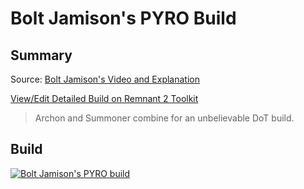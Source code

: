 
# Bolt Jamison's PYRO Build

## Summary

Source: [Bolt Jamison's Video and Explanation](https://www.youtube.com/watch?v=qL99qByOH80&t=377s)

[View/Edit Detailed Build on Remnant 2 Toolkit](https://www.remnant2toolkit.com/builder?name=Bolt+Jamison%27s+PYRO+Build&archtype=og1fvq%2Cog0bwx&skill=9w7c5j%2Co7pvqx&amulet=8jy9hv&helm=ce8izt&torso=dd5s6k&legs=zk58sf&gloves=ms9geh&relic=thgp2z&weapon=rbpz53%2C5o3cq4%2Ctldnuq&ring=gv12gw%2Cb76cdv%2C9ng83z%2Ckx65km&trait=m6i4dl%3B10%2Cysp1wu%3B10%2Cvn3gsg%3B10%2Cosj7se%3B10%2C3ochlm%3B10%2Cpbak5a%3B10%2Co6mx2t%3B10%2Cp4b2v6%3B10%2Cqcvmt0%3B10%2Cykxzf1%3B10%2Cwgzz0q%3B5%2C7z3ejv%3B5&relicfragment=zkr2us%2Cerp2mp%2Cs8pkj3&mod=9vzb9r%2C7ztoh8%2Cs7ozpe&mutator=b07g02%2Cm87yf6%2C0xx8tz&concoction=qj302c)

> Archon and Summoner combine for an unbelievable DoT build.

## Build

[![Bolt Jamison's PYRO build](https://d2sqltdcj8czo5.cloudfront.net/featured-builds/bolt_jamisons_PYRO.png)](https://www.remnant2toolkit.com/builder?name=Bolt+Jamison%27s+PYRO+Build&archtype=og1fvq%2Cog0bwx&skill=9w7c5j%2Co7pvqx&amulet=8jy9hv&helm=ce8izt&torso=dd5s6k&legs=zk58sf&gloves=ms9geh&relic=thgp2z&weapon=rbpz53%2C5o3cq4%2Ctldnuq&ring=gv12gw%2Cb76cdv%2C9ng83z%2Ckx65km&trait=m6i4dl%3B10%2Cysp1wu%3B10%2Cvn3gsg%3B10%2Cosj7se%3B10%2C3ochlm%3B10%2Cpbak5a%3B10%2Co6mx2t%3B10%2Cp4b2v6%3B10%2Cqcvmt0%3B10%2Cykxzf1%3B10%2Cwgzz0q%3B5%2C7z3ejv%3B5&relicfragment=zkr2us%2Cerp2mp%2Cs8pkj3&mod=9vzb9r%2C7ztoh8%2Cs7ozpe&mutator=b07g02%2Cm87yf6%2C0xx8tz&concoction=qj302c)
